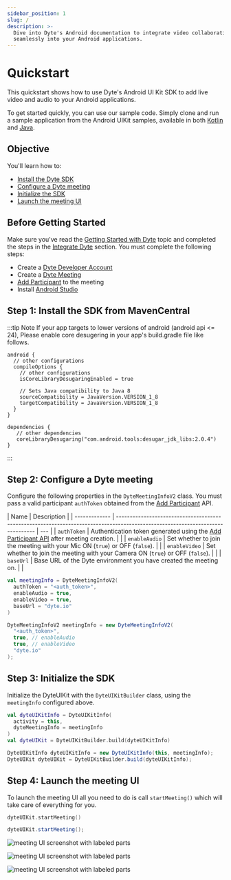 ```yaml
---
sidebar_position: 1
slug: /
description: >-
  Dive into Dyte's Android documentation to integrate video collaboration
  seamlessly into your Android applications.
---
```



# Quickstart

This quickstart shows how to use Dyte's Android UI Kit SDK to add live video and
audio to your Android applications.

To get started quickly, you can use our sample code. Simply clone and run a sample application
from the Android UIKit samples, available in both [Kotlin](https://github.com/dyte-io/android-samples/tree/main/samples/android-ui-kit-sample-kotlin) and [Java](https://github.com/dyte-io/android-samples/tree/main/samples/android-uikit-sample-java).

## Objective

You'll learn how to:

- [Install the Dyte SDK](#step-1-install-the-sdk-from-mavencentral)
- [Configure a Dyte meeting](#step-2-configure-a-dyte-meeting)
- [Initialize the SDK](#step-3-initialize-the-sdk)
- [Launch the meeting UI](#step-4-launch-the-meeting-ui)

## Before Getting Started

Make sure you've read the
[Getting Started with Dyte](/getting-started) topic and
completed the steps in the
[Integrate Dyte](/getting-started#integrate-dyte) section.
You must complete the following steps:

- Create a [Dyte Developer Account](https://dev.dyte.io/)
- Create a
  [Dyte Meeting](/api/?v=v2#/operations/create_meeting)
- [Add Participant](/api/?v=v2#/operations/add_participant)
  to the meeting
- Install [Android Studio](https://developer.android.com/studio)

## Step 1: Install the SDK from MavenCentral

<MavenLatestInstallation pkg="uikit" />

:::tip Note
If your app targets to lower versions of android (android api \<= 24), Please enable core desugering in your app's build.gradle file like follows.

```
android {
  // other configurations
  compileOptions {
    // other configurations
    isCoreLibraryDesugaringEnabled = true

    // Sets Java compatibility to Java 8
    sourceCompatibility = JavaVersion.VERSION_1_8
    targetCompatibility = JavaVersion.VERSION_1_8
  }
}

dependencies {
   // other dependencies
   coreLibraryDesugaring("com.android.tools:desugar_jdk_libs:2.0.4")
}
```

:::

## Step 2: Configure a Dyte meeting

Configure the following properties in the `DyteMeetingInfoV2` class. You must pass a valid participant `authToken`
obtained from the [Add Participant](/api/?v=v2#/operations/add_participant) API.

| Name          | Description                                                                                                                    |
| ------------- | ------------------------------------------------------------------------------------------------------------------------------ | --- |
| `authToken`   | Authentication token generated using the [Add Participant API](/api/?v=v2#/operations/add_participant) after meeting creation. |     |
| `enableAudio` | Set whether to join the meeting with your Mic ON (`true`) or OFF (`false`).                                                    |     |
| `enableVideo` | Set whether to join the meeting with your Camera ON (`true`) or OFF (`false`).                                                 |     |
| `baseUrl`     | Base URL of the Dyte environment you have created the meeting on.                                                              |     |

<Tabs groupId="dyte-android-uikit">
  <TabItem value="kotlin" label="Kotlin" default>

```kotlin
val meetingInfo = DyteMeetingInfoV2(
  authToken = "<auth_token>",
  enableAudio = true,
  enableVideo = true,
  baseUrl = "dyte.io"
)
```

  </TabItem>

  <TabItem value="java" label="Java">

```java
DyteMeetingInfoV2 meetingInfo = new DyteMeetingInfoV2(
  "<auth_token>",
  true, // enableAudio
  true, // enableVideo
  "dyte.io"
);
```

  </TabItem>
</Tabs>

## Step 3: Initialize the SDK

Initialize the DyteUIKit with the `DyteUIKitBuilder` class, using the `meetingInfo` configured above.

<Tabs groupId="dyte-android-uikit">
  <TabItem value="kotlin" label="Kotlin" default>

```kotlin
val dyteUIKitInfo = DyteUIKitInfo(
  activity = this,
  dyteMeetingInfo = meetingInfo
)
val dyteUIKit = DyteUIKitBuilder.build(dyteUIKitInfo)
```

  </TabItem>

  <TabItem value="java" label="Java">

```java
DyteUIKitInfo dyteUIKitInfo = new DyteUIKitInfo(this, meetingInfo);
DyteUIKit dyteUIKit = DyteUIKitBuilder.build(dyteUIKitInfo);
```

  </TabItem>
</Tabs>

## Step 4: Launch the meeting UI

To launch the meeting UI all you need to do is call `startMeeting()` which will take
care of everything for you.

<Tabs groupId="dyte-android-uikit">
  <TabItem value="kotlin" label="Kotlin" default>

```kotlin
dyteUIKit.startMeeting()
```

  </TabItem>

  <TabItem value="java" label="Java">

```java
dyteUIKit.startMeeting();
```

  </TabItem>
</Tabs>

![meeting UI screenshot with labeled parts](/static/mobile/0.x.x/mobile-setup.png)

![meeting UI screenshot with labeled parts](/static/mobile/0.x.x/mobile-meeting.png)

![meeting UI screenshot with labeled parts](/static/mobile/0.x.x/mobile-meeting-options.png)

<head>
  <title>Android Quickstart</title>
  <meta
    name="description"
    content="Dive into Dyte's Android documentation to integrate video collaboration seamlessly into your Android applications."
  />
</head>
